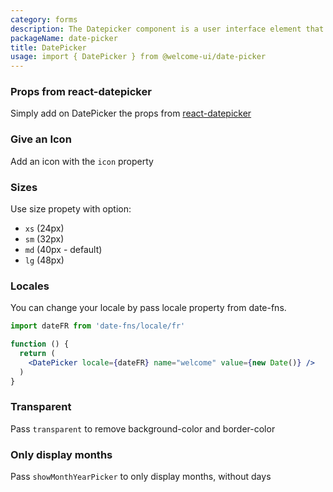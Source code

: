 ```yaml
---
category: forms
description: The Datepicker component is a user interface element that enables users to select dates from a calendar interface. It provides an intuitive way to input dates, offering a dropdown or popup calendar for selecting days, months, and years. Datepickers are essential for forms and applications requiring date inputs, ensuring accurate and user-friendly date selection.
packageName: date-picker
title: DatePicker
usage: import { DatePicker } from @welcome-ui/date-picker
---
```


### Props from react-datepicker

Simply add on DatePicker the props from [react-datepicker](https://github.com/Hacker0x01/react-datepicker)

<div data-playground="react-date-picker.tsx" data-component="DatePicker"></div>

### Give an Icon

Add an icon with the `icon` property

<div data-playground="icon.tsx" data-component="DatePicker"></div>

### Sizes

Use size propety with option:

- `xs` (24px)
- `sm` (32px)
- `md` (40px - default)
- `lg` (48px)

<div data-playground="sizes.tsx" data-component="DatePicker"></div>

### Locales

You can change your locale by pass locale property from date-fns.

```jsx
import dateFR from 'date-fns/locale/fr'

function () {
  return (
    <DatePicker locale={dateFR} name="welcome" value={new Date()} />
  )
}
```

### Transparent

Pass `transparent` to remove background-color and border-color

<div data-playground="transparent.tsx" data-component="DatePicker"></div>

### Only display months

Pass `showMonthYearPicker` to only display months, without days

<div data-playground="months.tsx" data-component="DatePicker"></div>
